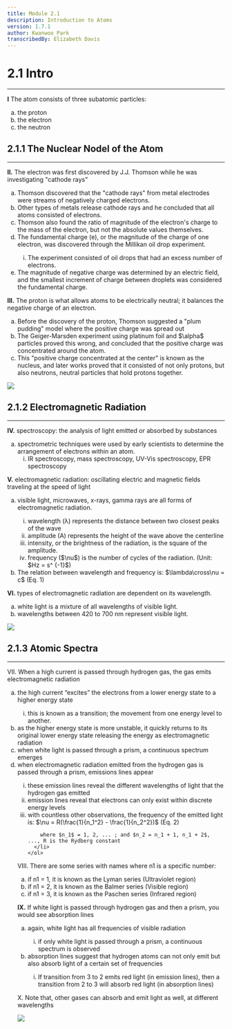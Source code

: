 ```yaml
---
title: Module 2.1
description: Introduction to Atoms
version: 1.7.1
author: Kwanwoo Park
transcribedBy: Elizabeth Davis
---
```


# 2.1 Intro

---

**I** The atom consists of three subatomic particles:

<ol type="a">
  <li>the proton</li>
  <li>the electron</li>
  <li>the neutron</li>
</ol>

## 2.1.1 The Nuclear Nodel of the Atom

---

**II.** The electron was first discovered by J.J. Thomson while he was investigating "cathode rays"

<ol type="a">
  <li>
    Thomson discovered that the "cathode rays" from metal electrodes were
    streams of negatively charged electrons.
  </li>
  <li>
    Other types of metals release cathode rays and he concluded that all atoms
    consisted of electrons.
  </li>
  <li>
    Thomson also found the ratio of magnitude of the electron's charge to the
    mass of the electron, but not the absolute values themselves.
  </li>
  <li>
    The fundamental charge (e), or the magnitude of the charge of one electron,
    was discovered through the Millikan oil drop experiment.
  </li>
  <ol type="i">
    <li>
      The experiment consisted of oil drops that had an excess number of
      electrons.
    </li>
  </ol>
  <li>
    The magnitude of negative charge was determined by an electric field, and
    the smallest increment of charge between droplets was considered the
    fundamental charge.
  </li>
</ol>

**III.** The proton is what allows atoms to be electrically neutral; it balances the negative charge of an
electron.

<ol type="a">
  <li>
    Before the discovery of the proton, Thomson suggested a "plum pudding" model
    where the positive charge was spread out
  </li>
  <li>
    The Geiger-Marsden experiment using platinum foil and $\alpha$ particles
    proved this wrong, and concluded that the positive charge was concentrated
    around the atom.
  </li>
  <li>
    This "positive charge concentrated at the center" is known as the nucleus,
    and later works proved that it consisted of not only protons, but also
    neutrons, neutral particles that hold protons together.
  </li>
</ol>

<img src="https://i.imgur.com/TjTZAMh.png" />

## 2.1.2 Electromagnetic Radiation

---

**IV.** spectroscopy: the analysis of light emitted or absorbed by substances

<ol type="a">
  <li>
    spectrometric techniques were used by early scientists to determine the
    arrangement of electrons within an atom.
    <ol type="i">
      <li>
        IR spectroscopy, mass spectroscopy, UV-Vis spectroscopy, EPR
        spectroscopy
      </li>
    </ol>
  </li>
</ol>

**V.** electromagnetic radiation: oscillating electric and magnetic fields traveling at the speed of light

<ol type="a">
  <li>
    visible light, microwaves, x-rays, gamma rays are all forms of
    electromagnetic radiation.
  </li>
  <ol type="i">
    <li>
      wavelength (λ) represents the distance between two closest peaks of the
      wave
    </li>
    <li>
      amplitude (A) represents the height of the wave above the centerline
    </li>
    <li>
      intensity, or the brightness of the radiation, is the square of the
      amplitude.
    </li>
    <li>
      frequency ($\nu$) is the number of cycles of the radiation. (Unit: $Hz =
      s^
      {-1}$)
    </li>
  </ol>
  <li>
    The relation between wavelength and frequency is: $\lambda\cross\nu = c$
    (Eq. 1)
  </li>
</ol>

**VI.** types of electromagnetic radiation are dependent on its wavelength.

<ol type="a">
  <li>white light is a mixture of all wavelengths of visible light.</li>
  <li>wavelengths between 420 to 700 nm represent visible light.</li>
</ol>

<img src="https://i.imgur.com/HBA3LGj.png" />

## 2.1.3 Atomic Spectra

---

VII. When a high current is passed through hydrogen gas, the gas emits electromagnetic radiation

<ol type="a">
  <li>
    the high current “excites” the electrons from a lower energy state to a higher energy state
  </li>
  <ol type="i">
    <li>
      this is known as a transition; the movement from one energy level to another.
    </li>
  </ol>
  <li>
    as the higher energy state is more unstable, it quickly returns to its original lower energy
state releasing the energy as electromagnetic radiation
  </li>
  <li>
    when white light is passed through a prism, a continuous spectrum emerges
  </li>
  <li>
    when electromagnetic radiation emitted from the hydrogen gas is passed through a prism,
emissions lines appear
  </li>
    <ol type="i">
      <li>
        these emission lines reveal the different wavelengths of light that the hydrogen
  gas emitted
      </li> 
      <li> 
        emission lines reveal that electrons can only exist within discrete energy levels
      </li> 
      <li>  
        with countless other observations, the frequency of the emitted light is:
        $\nu = R(\frac{1}{n_1^2} - \frac{1}{n_2^2})$ (Eq. 2)

        where $n_1$ = 1, 2, ... ; and $n_2 = n_1 + 1, n_1 + 2$, ..., R is the Rydberg constant
      </li>
    </ol>

</ol>

VIII. There are some series with names where n1 is a specific number:

<ol type="a">
  <li>if n1 = 1, it is known as the Lyman series (Ultraviolet region)</li>
  <li>if n1 = 2, it is known as the Balmer series (Visible region)</li>
  <li>if n1 = 3, it is known as the Paschen series (Infrared region)</li>
</ol>

**IX.** If white light is passed through hydrogen gas and then a prism, you would see absorption lines

<ol type="a">
  <li>again, white light has all frequencies of visible radiation</li>
  <ol type="i">
    <li>
      if only white light is passed through a prism, a continuous spectrum is
      observed
    </li>
  </ol>
  <li>
    absorption lines suggest that hydrogen atoms can not only emit but also
    absorb light of a certain set of frequencies
  </li>
  <ol type="i">
    <li>
      If transition from 3 to 2 emits red light (in emission lines), then a
      transition from 2 to 3 will absorb red light (in absorption lines)
    </li>
  </ol>
</ol>

X. Note that, other gases can absorb and emit light as well, at different wavelengths

<img src="https://i.imgur.com/DjskvF3.png" />
